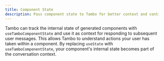 ```yaml
---
title: Component State
description: Pass component state to Tambo for better context and continuity.
---
```


Tambo can track the internal state of generated components with `useTamboComponentState` and use it as context for responding to subsequent user messages. This allows Tambo to understand actions your user has taken within a component. By replacing `useState` with `useTamboComponentState`, your component's internal state becomes part of the conversation context.


<LearnMore
  title="More about component state"
  description="Learn how to give Tambo information about compnent interactions"
  href="/docs/concept-details/model-context-protocol"
/>
